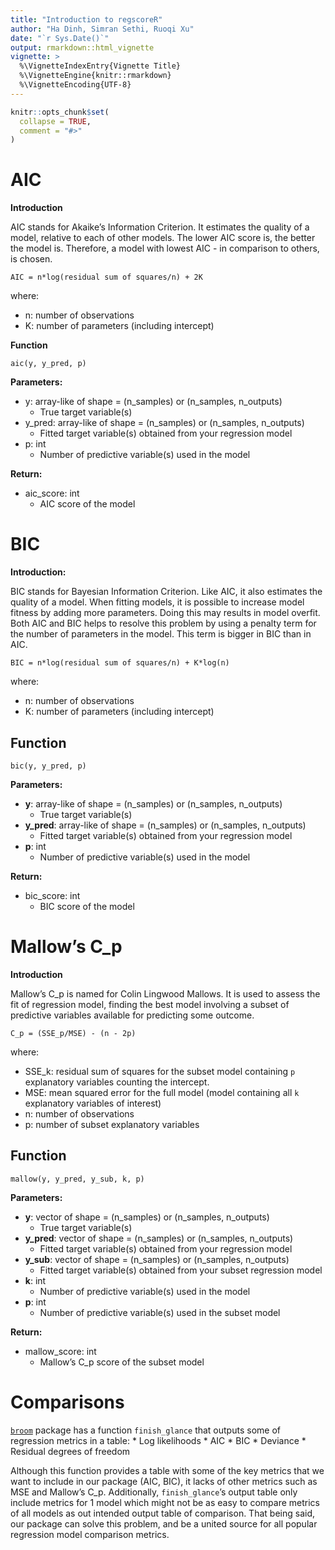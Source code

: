 ```yaml
---
title: "Introduction to regscoreR"
author: "Ha Dinh, Simran Sethi, Ruoqi Xu"
date: "`r Sys.Date()`"
output: rmarkdown::html_vignette
vignette: >
  %\VignetteIndexEntry{Vignette Title}
  %\VignetteEngine{knitr::rmarkdown}
  %\VignetteEncoding{UTF-8}
---
```


```r
knitr::opts_chunk$set(
  collapse = TRUE,
  comment = "#>"
)
```

# **AIC** 

**Introduction**

AIC stands for Akaike’s Information Criterion. It estimates the quality of a model, relative to each of other models. The lower AIC score is, the better the model is. Therefore, a model with lowest AIC - in comparison to others, is chosen.

```
AIC = n*log(residual sum of squares/n) + 2K
```

where:

* n: number of observations
* K: number of parameters (including intercept)

**Function**

```
aic(y, y_pred, p)
```

**Parameters:**

* y: array-like of shape = (n_samples) or (n_samples, n_outputs)
  * True target variable(s)

* y_pred: array-like of shape = (n_samples) or (n_samples, n_outputs)
  * Fitted target variable(s) obtained from your regression model

* p: int
  * Number of predictive variable(s) used in the model

**Return:**

* aic_score: int
  * AIC score of the model



# **BIC** 

**Introduction:**

BIC stands for Bayesian Information Criterion. Like AIC, it also estimates the quality of a model. When fitting models, it is possible to increase model fitness by adding more parameters. Doing this may results in model overfit. Both AIC and BIC helps to resolve this problem by using a penalty term for the number of parameters in the model. This term is bigger in BIC than in AIC.

```
BIC = n*log(residual sum of squares/n) + K*log(n)
```

where:

* n: number of observations
* K: number of parameters (including intercept)


## Function

```
bic(y, y_pred, p)
```

**Parameters:**

* **y**: array-like of shape = (n_samples) or (n_samples, n_outputs)
  * True target variable(s)

* **y_pred**: array-like of shape = (n_samples) or (n_samples, n_outputs)
  * Fitted target variable(s) obtained from your regression model

* **p**: int
  * Number of predictive variable(s) used in the model

**Return:**

* bic_score: int
  * BIC score of the model




# **Mallow's C_p**

**Introduction**

Mallow's C_p is named for Colin Lingwood Mallows. It is used to assess the fit of regression model, finding the best model involving a subset of predictive variables available for predicting some outcome.

```
C_p = (SSE_p/MSE) - (n - 2p)
```

where:

- SSE_k: residual sum of squares for the subset model containing `p` explanatory
variables counting the intercept.
- MSE: mean squared error for the full model (model containing all `k` explanatory variables of interest)
- n: number of observations
- p: number of subset explanatory variables

## Function

```
mallow(y, y_pred, y_sub, k, p)
```

**Parameters:**


* **y**: vector of shape = (n_samples) or (n_samples, n_outputs)
  * True target variable(s)

* **y_pred**: vector of shape = (n_samples) or (n_samples, n_outputs)
  * Fitted target variable(s) obtained from your regression model

* **y_sub**: vector of shape = (n_samples) or (n_samples, n_outputs)
  * Fitted target variable(s) obtained from your subset regression model

* **k**: int
  * Number of predictive variable(s) used in the model

* **p**: int
  * Number of predictive variable(s) used in the subset model

**Return:**

* mallow_score: int
  * Mallow's C_p score of the subset model




# **Comparisons** 

[`broom`](https://www.rdocumentation.org/packages/broom/versions/0.4.2/topics/finish_glance) package has a function `finish_glance` that outputs some of regression metrics in a table:
* Log likelihoods
* AIC
* BIC
* Deviance
* Residual degrees of freedom

Although this function provides a table with some of the key metrics that we want to include in our package (AIC, BIC), it lacks of other metrics such as MSE and Mallow's C_p. Additionally, `finish_glance`'s output table only include metrics for 1 model which might not be as easy to compare metrics of all models as out intended output table of comparison. That being said, our package can solve this problem, and be a united source for all popular regression model comparison metrics.

